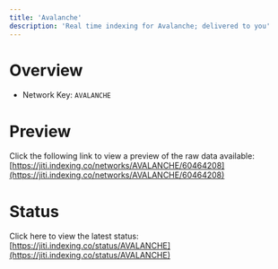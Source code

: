 ```yaml
---
title: 'Avalanche'
description: 'Real time indexing for Avalanche; delivered to you'
---
```


# Overview
- Network Key: `AVALANCHE`

# Preview
Click the following link to view a preview of the raw data available: [https://jiti.indexing.co/networks/AVALANCHE/60464208](https://jiti.indexing.co/networks/AVALANCHE/60464208)

# Status
Click here to view the latest status: [https://jiti.indexing.co/status/AVALANCHE](https://jiti.indexing.co/status/AVALANCHE)

